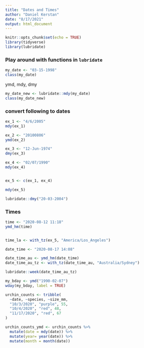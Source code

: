 ```yaml
---
title: "Dates and Times"
author: "Daniel Kerstan"
date: "8/17/2021"
output: html_document
---
```


```r
knitr::opts_chunk$set(echo = TRUE)
library(tidyverse)
library(lubridate)
```

### Play around with functions in `lubridate`

```r
my_date <- "03-15-1998"
class(my_date)
```

ymd, mdy, dmy
```r
my_date_new <- lubridate::mdy(my_date)
class(my_date_new)
```
### convert following to dates


```r
ex_1 <- "4/6/2005"
mdy(ex_1)

ex_2 <- "20100806"
ymd(ex_2)

ex_3 <- "12-Jun-1974"
dmy(ex_3)

ex_4 <- "02/07/1990"
mdy(ex_4)


ex_5 <- c(ex_1, ex_4)

mdy(ex_5)
```

```r
lubridate::dmy("20-03-2004")
```

### Times

```r
time <- "2020-08-12 11:18"
ymd_hm(time)


time_la <- with_tz(ex_5, "America/Los_Angeles")

```
```r
date_time <- "2020-08-17 14:08"

date_time_au <- ymd_hm(date_time)
date_time_au_tz <- with_tz(date_time_au, "Australia/Sydney")
```

```r
lubridate::week(date_time_au_tz)
```
```r
my_bday <- ymd("1990-02-07")
wday(my_bday, label = TRUE)
```


```r
urchin_counts <- tribble(
  ~date, ~species, ~size_mm,
  "10/3/2020", "purple", 55,
  "10/4/2020", "red", 48,
  "11/17/2020", "red", 67
)
```

```r
urchin_counts_ymd <- urchin_counts %>% 
  mutate(date = mdy(date)) %>% 
  mutate(year= year(date)) %>% 
  mutate(month = month(date))
```


















